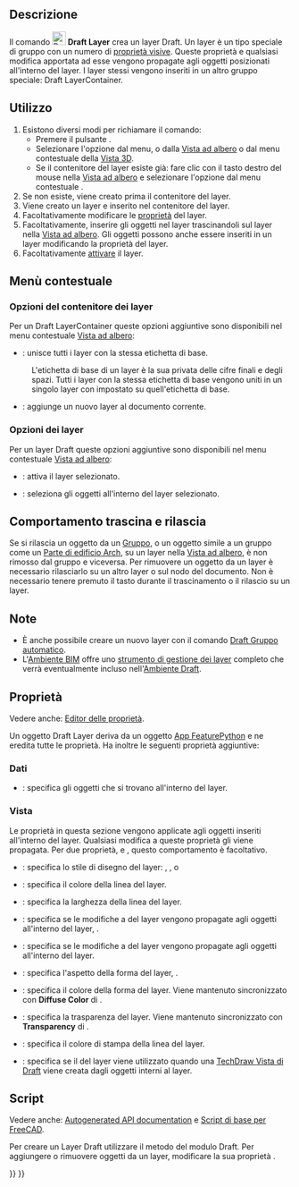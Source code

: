 <languages/>

{{Docnav/it
|[[Draft_ToggleGrid/it|Visualizzare griglia]]
|[[Draft_LayerManager/it|Gestore layer]]
|[[Draft_Workbench/it|Draft]]
|IconL=Draft_ToggleGrid.svg
|IconR=Draft_LayerManager.svg
|IconC=Workbench_Draft.svg
}}

{{GuiCommand/it
|Name=Draft Layer
|Name/it=Draft Layer
|MenuLocation=Draft → Utilità → Nuovo layer
|Workbenches=[[Draft_Workbench/it|Draft]]
|Version=0.19
|See also=[[Draft_AutoGroup/it|Draft Gruppo automatico]], [[Draft_LayerManager/it|Draft Gestore dei layer]]
}}

<span id="Description"></span>
==Descrizione==

Il comando [[Image:Draft_Layer.svg|24px]] '''Draft Layer''' crea un layer Draft. Un layer è un tipo speciale di gruppo con un numero di [[#View|proprietà visive]]. Queste proprietà e qualsiasi modifica apportata ad esse vengono propagate agli oggetti posizionati all'interno del layer. I layer stessi vengono inseriti in un altro gruppo speciale: Draft LayerContainer.

<span id="Usage"></span>
==Utilizzo==

# Esistono diversi modi per richiamare il comando:
#* Premere il pulsante {{Button|[[Image:Draft_Layer.svg|16px]] [[Draft_Layer/it|Layer]]}}.
#* Selezionare l'opzione {{MenuCommand|Utilità → [[Image:Draft_Layer.svg|16px]] Nuovo layer}} dal menu, o dalla [[Tree_view/it|Vista ad albero]] o dal menu contestuale della [[3D_view/it|Vista 3D]].
#* Se il contenitore del layer esiste già: fare clic con il tasto destro del mouse nella [[Tree_view/it|Vista ad albero]] e selezionare l'opzione {{MenuCommand|[[Image:Draft_NewLayer.svg|16px]] Aggiungi nuovo layer}} dal menu contestuale .
# Se non esiste, viene creato prima il contenitore del layer.
# Viene creato un layer e inserito nel contenitore del layer.
# Facoltativamente modificare le [[#Properties|proprietà]] del layer.
# Facoltativamente, inserire gli oggetti nel layer trascinandoli sul layer nella [[Tree_view/it|Vista ad albero]]. Gli oggetti possono anche essere inseriti in un layer modificando la proprietà {{PropertyData|Group}} del layer.
# Facoltativamente [[#Layer_options|attivare]] il layer.

<span id="Context_menu"></span>
== Menù contestuale ==

<span id="Layer_container_options"></span>
=== Opzioni del contenitore dei layer ===

Per un Draft LayerContainer queste opzioni aggiuntive sono disponibili nel menu contestuale [[Tree_view/it|Vista ad albero]]:

* {{MenuCommand|[[Image:Draft_Layer.svg|16px]] Unisci layer duplicati}}: unisce tutti i layer con la stessa etichetta di base.
: L'etichetta di base di un layer è la sua {{PropertyData|Label}} privata delle cifre finali e degli spazi. Tutti i layer con la stessa etichetta di base vengono uniti in un singolo layer con {{PropertyData|Label}} impostato su quell'etichetta di base.
* {{MenuCommand|[[Image:Draft_NewLayer.svg|16px]] Aggiungi nuovo layer}}: aggiunge un nuovo layer al documento corrente.

<span id="Layer_options"></span>
=== Opzioni dei layer ===

Per un layer Draft queste opzioni aggiuntive sono disponibili nel menu contestuale [[Tree_view/it|Vista ad albero]]:

* {{MenuCommand|[[Image:button_right.svg|16px]] [[Draft_AutoGroup/it|Attiva questo layer]]}}: attiva il layer selezionato.
* {{MenuCommand|[[Image:Draft_SelectGroup.svg|16px]] [[Draft_SelectGroup/it|Seleziona contenuto layer]]}}: seleziona gli oggetti all'interno del layer selezionato.

<span id="Drag_and_drop_behavior"></span>
== Comportamento trascina e rilascia ==

{{Version/it|0.21}}

Se si rilascia un oggetto da un [[Std_Group/it| Gruppo]], o un oggetto simile a un gruppo come un [[Arch_BuildingPart/it|Parte di edificio Arch]], su un layer nella [[Tree_view/it|Vista ad albero]], è non rimosso dal gruppo e viceversa. Per rimuovere un oggetto da un layer è necessario rilasciarlo su un altro layer o sul nodo del documento. Non è necessario tenere premuto il tasto {{KEY|Ctrl}} durante il trascinamento o il rilascio su un layer.

<span id="Notes"></span>
== Note ==

* È anche possibile creare un nuovo layer con il comando [[Draft_AutoGroup/it|Draft Gruppo automatico]].
* L'[[BIM_Workbench/it|Ambiente BIM]] offre uno [[BIM_Layers/it|strumento di gestione dei layer]] completo che verrà eventualmente incluso nell'[[Draft_Workbench/it|Ambiente Draft]].

<span id="Properties"></span>
== Proprietà ==

Vedere anche: [[Property_editor/it|Editor delle proprietà]].

Un oggetto Draft Layer deriva da un oggetto [[App_FeaturePython/it|App FeaturePython]] e ne eredita tutte le proprietà. Ha inoltre le seguenti proprietà aggiuntive:

<span id="Data"></span>
=== Dati ===

{{TitleProperty|Layer}}

* {{PropertyData|Group|LinkList}}: specifica gli oggetti che si trovano all'interno del layer.

<span id="View"></span>
=== Vista ===

{{TitleProperty|Layer}}

Le proprietà in questa sezione vengono applicate agli oggetti inseriti all'interno del layer. Qualsiasi modifica a queste proprietà gli viene propagata. Per due proprietà, {{PropertyView|Line Color}} e {{PropertyView|Shape Color}}, questo comportamento è facoltativo.

* {{PropertyView|Draw Style|Enumeration}}: specifica lo stile di disegno del layer: {{value|Solid}}, {{value|Dashed}}, {{value|Punteggiato}} o {{value|Dashdot}}
* {{PropertyView|Line Color|Color}}: specifica il colore della linea del layer.
* {{PropertyView|Line Width|Float}}: specifica la larghezza della linea del layer.
* {{PropertyView|Override Shape Appearance Children|Bool}}: specifica se le modifiche a {{PropertyView|Shape Appearance}} del layer vengono propagate agli oggetti all'interno del layer, {{Version/it|1.0}}.
* {{PropertyView|Override Shape Color Children|Bool}}: specifica se le modifiche a {{PropertyView|Shape Color}} del layer vengono propagate agli oggetti all'interno del layer.
* {{PropertyView|Shape Appearance|MaterialList}}: specifica l'aspetto della forma del layer, {{Version/it|1.0}}.
* {{PropertyView|Shape Color|Color|hidden}}: specifica il colore della forma del layer. Viene mantenuto sincronizzato con '''Diffuse Color''' di {{PropertyView|Shape Appearance}}.
* {{PropertyView|Transparency|Percent}}: specifica la trasparenza del layer. Viene mantenuto sincronizzato con '''Transparency''' di {{PropertyView|Shape Appearance}}.

{{TitleProperty|Print}}

* {{PropertyView|Line Print Color|Color}}: specifica il colore di stampa della linea del layer.
* {{PropertyView|Use Print Color|Bool}}: specifica se il {{PropertyView|Line Print Color|}} del layer viene utilizzato quando una [[TechDraw_DraftView/it|TechDraw Vista di Draft]] viene creata dagli oggetti interni al layer.

<span id="Scripting"></span>
==Script==

Vedere anche: [https://freecad.github.io/SourceDoc/ Autogenerated API documentation] e [[FreeCAD_Scripting_Basics/it|Script di base per FreeCAD]].

Per creare un Layer Draft utilizzare il metodo {{incode|make_layer}} del modulo Draft. Per aggiungere o rimuovere oggetti da un layer, modificare la sua proprietà {{incode|Group}}.

{{Code|code=
import FreeCAD as App
import Draft

doc = App.newDocument()

layer = Draft.make_layer(line_color=(1.0, 0.0, 0.0, 0.0),
                         shape_color=(1.0, 1.0, 0.0, 0.0))

polygon1 = Draft.make_polygon(5, radius=1000)
polygon2 = Draft.make_polygon(3, radius=500)
polygon3 = Draft.make_polygon(6, radius=220)
layer.Group = [polygon1, polygon2, polygon3]

doc.recompute()
}}


{{Docnav/it
|[[Draft_ToggleGrid/it|Visualizzare griglia]]
|[[Draft_LayerManager/it|Gestore layer]]
|[[Draft_Workbench/it|Draft]]
|IconL=Draft_ToggleGrid.svg
|IconR=Draft_LayerManager.svg
|IconC=Workbench_Draft.svg
}}

{{Draft Tools navi{{#translation:}}}}
{{Userdocnavi{{#translation:}}}}